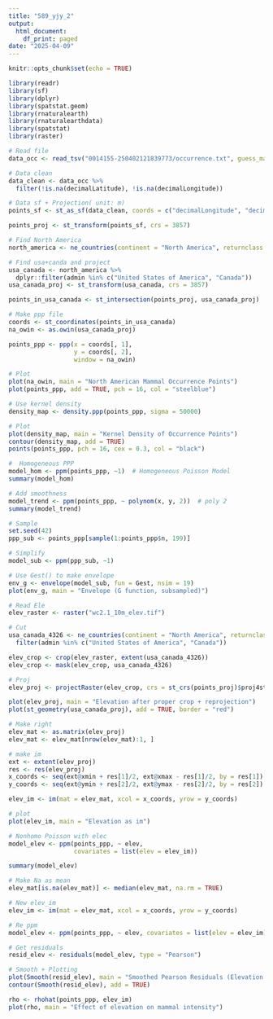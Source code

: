 ```yaml
---
title: "589_yjy_2"
output: 
  html_document:
    df_print: paged
date: "2025-04-09"
---
```


```r
knitr::opts_chunk$set(echo = TRUE)
```

```r
library(readr)
library(sf)
library(dplyr)
library(spatstat.geom)
library(rnaturalearth)
library(rnaturalearthdata)
library(spatstat)
library(raster)
```

```r
# Read file
data_occ <- read_tsv("0014155-250402121839773/occurrence.txt", guess_max = 20000)
```

```r
# Data clean
data_clean <- data_occ %>%
  filter(!is.na(decimalLatitude), !is.na(decimalLongitude))

# Data sf + Projection( unit: m)
points_sf <- st_as_sf(data_clean, coords = c("decimalLongitude", "decimalLatitude"), crs = 4326)

points_proj <- st_transform(points_sf, crs = 3857)
```

```r
# Find North America
north_america <- ne_countries(continent = "North America", returnclass = "sf")

# Find usa+canda and project
usa_canada <- north_america %>%
  dplyr::filter(admin %in% c("United States of America", "Canada"))
usa_canada_proj <- st_transform(usa_canada, crs = 3857)

points_in_usa_canada <- st_intersection(points_proj, usa_canada_proj)
```

```r
# Make ppp file
coords <- st_coordinates(points_in_usa_canada)
na_owin <- as.owin(usa_canada_proj)

points_ppp <- ppp(x = coords[, 1],
                  y = coords[, 2],
                  window = na_owin)
```

```r
# Plot
plot(na_owin, main = "North American Mammal Occurrence Points")
plot(points_ppp, add = TRUE, pch = 16, col = "steelblue")
```

```r
# Use kernel density
density_map <- density.ppp(points_ppp, sigma = 50000)

# Plot
plot(density_map, main = "Kernel Density of Occurrence Points")
contour(density_map, add = TRUE)
points(points_ppp, pch = 16, cex = 0.3, col = "black")
```

```r
#  Homogeneous PPP
model_hom <- ppm(points_ppp, ~1)  # Homogeneous Poisson Model
summary(model_hom)

# Add smoothness
model_trend <- ppm(points_ppp, ~ polynom(x, y, 2))  # poly 2
summary(model_trend)
```

```r
# Sample
set.seed(42)
ppp_sub <- points_ppp[sample(1:points_ppp$n, 199)]

# Simplify
model_sub <- ppm(ppp_sub, ~1)

# Use Gest() to make envelope
env_g <- envelope(model_sub, fun = Gest, nsim = 19)
plot(env_g, main = "Envelope (G function, subsampled)")
```

```r

# Read Ele
elev_raster <- raster("wc2.1_10m_elev.tif")

# Cut
usa_canada_4326 <- ne_countries(continent = "North America", returnclass = "sf") %>%
  filter(admin %in% c("United States of America", "Canada"))

elev_crop <- crop(elev_raster, extent(usa_canada_4326))
elev_crop <- mask(elev_crop, usa_canada_4326)

# Proj
elev_proj <- projectRaster(elev_crop, crs = st_crs(points_proj)$proj4string)
```

```r
plot(elev_proj, main = "Elevation after proper crop + reprojection")
plot(st_geometry(usa_canada_proj), add = TRUE, border = "red")
```

```r
# Make right
elev_mat <- as.matrix(elev_proj)
elev_mat <- elev_mat[nrow(elev_mat):1, ]

# make im
ext <- extent(elev_proj)
res <- res(elev_proj)
x_coords <- seq(ext@xmin + res[1]/2, ext@xmax - res[1]/2, by = res[1])
y_coords <- seq(ext@ymin + res[2]/2, ext@ymax - res[2]/2, by = res[2])

elev_im <- im(mat = elev_mat, xcol = x_coords, yrow = y_coords)

# plot
plot(elev_im, main = "Elevation as im")
```

```r
# Nonhomo Poisson with elec
model_elev <- ppm(points_ppp, ~ elev,
                  covariates = list(elev = elev_im))

summary(model_elev)
```

```r
# Make Na as mean
elev_mat[is.na(elev_mat)] <- median(elev_mat, na.rm = TRUE)

# New elev_im
elev_im <- im(mat = elev_mat, xcol = x_coords, yrow = y_coords)

# Re ppm
model_elev <- ppm(points_ppp, ~ elev, covariates = list(elev = elev_im))

# Get residuals
resid_elev <- residuals(model_elev, type = "Pearson")

# Smooth + Plotting
plot(Smooth(resid_elev), main = "Smoothed Pearson Residuals (Elevation Model)")
contour(Smooth(resid_elev), add = TRUE)
```

```r
rho <- rhohat(points_ppp, elev_im)
plot(rho, main = "Effect of elevation on mammal intensity")
```
